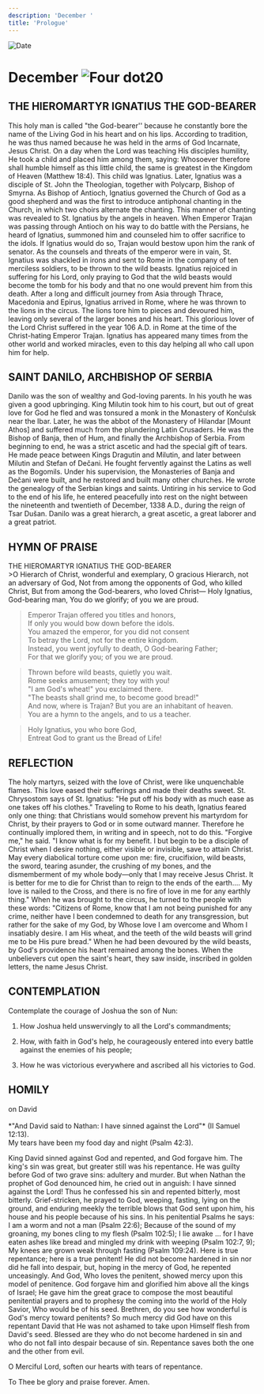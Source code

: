 ```yaml
---
description: 'December '
title: 'Prologue'
---
```


<RunningHead />
<Image src="/title-imprint.png" height={68} width={50} alt="Date" className="title-imprint"/>

# <div id="date">December <Image className="four-dot" src="/four-dot.png" height={15} width={15} alt="Four dot" />20</div>

## THE HIEROMARTYR IGNATIUS THE GOD-BEARER

This holy man is called "the God-bearer'' because he constantly bore the name of the Living God in his heart and on his lips. According to tradition, he was thus named because he was held in the arms of God Incarnate, Jesus Christ. On a day when the Lord was teaching His disciples humility, He took a child and placed him among them, saying: Whosoever therefore shall humble himself as this little child, the same is greatest in the Kingdom of Heaven (Matthew 18:4). This child was Ignatius. Later, Ignatius was a disciple of St. John the Theologian, together with Polycarp, Bishop of Smyrna. As Bishop of Antioch, Ignatius governed the Church of God as a good shepherd and was the first to introduce antiphonal chanting in the Church, in which two choirs alternate the chanting. This manner of chanting was revealed to St. Ignatius by the angels in heaven. When Emperor Trajan was passing through Antioch on his way to do battle with the Persians, he heard of Ignatius, summoned him and counseled him to offer sacrifice to the idols. If Ignatius would do so, Trajan would bestow upon him the rank of senator. As the counsels and threats of the emperor were in vain, St. Ignatius was shackled in irons and sent to Rome in the company of ten merciless soldiers, to be thrown to the wild beasts. Ignatius rejoiced in suffering for his Lord, only praying to God that the wild beasts would become the tomb for his body and that no one would prevent him from this death. After a long and difficult journey from Asia through Thrace, Macedonia and Epirus, Ignatius arrived in Rome, where he was thrown to the lions in the circus. The lions tore him to pieces and devoured him, leaving only several of the larger bones and his heart. This glorious lover of the Lord Christ suffered in the year 106 A.D. in Rome at the time of the Christ-hating Emperor Trajan. Ignatius has appeared many times from the other world and worked miracles, even to this day helping all who call upon him for help.

## SAINT DANILO, ARCHBISHOP OF SERBIA

Danilo was the son of wealthy and God-loving parents. In his youth he was given a good upbringing. King Milutin took him to his court, but out of great love for God he fled and was tonsured a monk in the Monastery of Končulsk near the Ibar. Later, he was the abbot of the Monastery of Hilandar [Mount Athos] and suffered much from the plundering Latin Crusaders. He was the Bishop of Banja, then of Hum, and finally the Archbishop of Serbia. From beginning to end, he was a strict ascetic and had the special gift of tears. He made peace between Kings Dragutin and Milutin, and later between Milutin and Stefan of Dečani. He fought fervently against the Latins as well as the Bogomils. Under his supervision, the Monasteries of Banja and Dečani were built, and he restored and built many other churches.  He wrote the genealogy of the Serbian kings and saints.  Untiring in his service to God to the end of his life, he entered peacefully into rest on the night between the nineteenth and twentieth of December, 1338 A.D., during the reign of Tsar Dušan. Danilo was a great hierarch, a great ascetic, a great laborer and a great patriot.


## HYMN OF PRAISE
<div style={{textAlign:'center', color:'crimson', fontWeight:'bold'}}>
THE HIEROMARTYR IGNATIUS THE GOD-BEARER
</div>
>O Hierarch of Christ, wonderful and exemplary,  
O gracious Hierarch, not an adversary of God,  
Not from among the opponents of God, who killed Christ,  
But from among the God-bearers, who loved Christ—  
Holy Ignatius, God-bearing man,  
You do we glorify; of you we are proud.  
  
>Emperor Trajan offered you titles and honors,  
If only you would bow down before the idols.  
You amazed the emperor, for you did not consent  
To betray the Lord, not for the entire kingdom.  
Instead, you went joyfully to death, O God-bearing Father;  
For that we glorify you; of you we are proud.  
  
>Thrown before wild beasts, quietly you wait.  
Rome seeks amusement; they toy with you!  
"I am God's wheat!" you exclaimed there.  
"The beasts shall grind me, to become good bread!"  
And now, where is Trajan? But you are an inhabitant of heaven.  
You are a hymn to the angels, and to us a teacher.  
  
>Holy Ignatius, you who bore God,  
Entreat God to grant us the Bread of Life!  


## REFLECTION

The holy martyrs, seized with the love of Christ, were like unquenchable flames. This love eased their sufferings and made their deaths sweet. St. Chrysostom says of St. Ignatius: "He put off his body with as much ease as one takes off his clothes." Traveling to Rome to his death, Ignatius feared only one thing: that Christians would somehow prevent his martyrdom for Christ, by their prayers to God or in some outward manner. Therefore he continually implored them, in writing and in speech, not to do this. "Forgive me," he said. "I know what is for my benefit. I but begin to be a disciple of Christ when I desire nothing, either visible or invisible, save to attain Christ. May every diabolical torture come upon me: fire, crucifixion, wild beasts, the sword, tearing asunder, the crushing of my bones, and the dismemberment of my whole body—only that I may receive Jesus Christ. It is better for me to die for Christ than to reign to the ends of the earth…. My love is nailed to the Cross, and there is no fire of love in me for any earthly thing." When he was brought to the circus, he turned to the people with these words: "Citizens of Rome, know that I am not being punished for any crime, neither have I been condemned to death for any transgression, but rather for the sake of my God, by Whose love I am overcome and Whom I insatiably desire. I am His wheat, and the teeth of the wild beasts will grind me to be His pure bread." When he had been devoured by the wild beasts, by God's providence his heart remained among the bones. When the unbelievers cut open the saint's heart, they saw inside, inscribed in golden letters, the name Jesus Christ.


## CONTEMPLATION

Contemplate the courage of Joshua the son of Nun:

1. How Joshua held unswervingly to all the Lord's commandments;

2. How, with faith in God's help, he courageously entered into every battle against the enemies of his people;

3. How he was victorious everywhere and ascribed all his victories to God.


## HOMILY
<div style={{textAlign:'center', color:'crimson', fontWeight:'bold'}}>
on David
</div>
<br />
<div style={{textAlign:'right'}}>
*"And David said to Nathan: I have sinned against the Lord"* (II Samuel 12:13).
</div>
My tears have been my food day and night (Psalm 42:3).

King David sinned against God and repented, and God forgave him. The king's sin was great, but greater still was his repentance. He was guilty before God of two grave sins: adultery and murder. But when Nathan the prophet of God denounced him, he cried out in anguish: I have sinned against the Lord! Thus he confessed his sin and repented bitterly, most bitterly. Grief-stricken, he prayed to God, weeping, fasting, lying on the ground, and enduring meekly the terrible blows that God sent upon him, his house and his people because of his sins. In his penitential Psalms he says: I am a worm and not a man (Psalm 22:6); Because of the sound of my groaning, my bones cling to my flesh (Psalm 102:5); I lie awake … for I have eaten ashes like bread and mingled my drink with weeping (Psalm 102:7, 9); My knees are grown weak through fasting (Psalm 109:24). Here is true repentance; here is a true penitent! He did not become hardened in sin nor did he fall into despair, but, hoping in the mercy of God, he repented unceasingly. And God, Who loves the penitent, showed mercy upon this model of penitence. God forgave him and glorified him above all the kings of Israel; He gave him the great grace to compose the most beautiful penitential prayers and to prophesy the coming into the world of the Holy Savior, Who would be of his seed. Brethren, do you see how wonderful is God's mercy toward penitents? So much mercy did God have on this repentant David that He was not ashamed to take upon Himself flesh from David's seed. Blessed are they who do not become hardened in sin and who do not fall into despair because of sin. Repentance saves both the one and the other from evil.

O Merciful Lord, soften our hearts with tears of repentance.

To Thee be glory and praise forever. Amen.